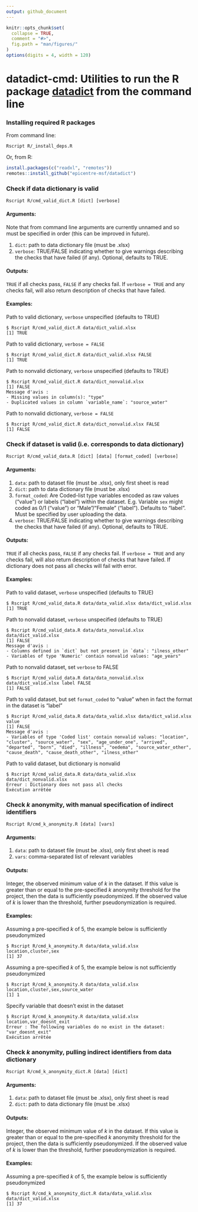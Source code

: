 ```yaml
---
output: github_document
---
```


<!-- README.md is generated from README.Rmd. Please edit that file -->

```r
knitr::opts_chunk$set(
  collapse = TRUE,
  comment = "#>",
  fig.path = "man/figures/"
)
options(digits = 4, width = 120)
```

# datadict-cmd: Utilities to run the R package [datadict](https://github.com/epicentre-msf/datadict) from the command line

### Installing required R packages

From command line:
```
Rscript R/_install_deps.R
```

Or, from R:
```r
install.packages(c("readxl", "remotes"))
remotes::install_github("epicentre-msf/datadict")
```


### Check if data dictionary is valid

```
Rscript R/cmd_valid_dict.R [dict] [verbose]
```

#### Arguments:

Note that from command line arguments are currently unnamed and so must be specified in order (this can be improved in future).

1. `dict`: path to data dictionary file (must be .xlsx)
2. `verbose`: TRUE/FALSE indicating whether to give warnings describing the checks that have failed (if any). Optional, defaults to TRUE.

#### Outputs:

`TRUE` if all checks pass, `FALSE` if any checks fail. If `verbose = TRUE` and any checks fail, will also return description of checks that have failed.

#### Examples:

Path to valid dictionary, `verbose` unspecified (defaults to TRUE)
```
$ Rscript R/cmd_valid_dict.R data/dict_valid.xlsx
[1] TRUE
```

Path to valid dictionary, `verbose = FALSE`
```
$ Rscript R/cmd_valid_dict.R data/dict_valid.xlsx FALSE
[1] TRUE
```

Path to nonvalid dictionary, `verbose` unspecified (defaults to TRUE)
```
$ Rscript R/cmd_valid_dict.R data/dict_nonvalid.xlsx
[1] FALSE
Message d'avis :
- Missing values in column(s): "type"
- Duplicated values in column `variable_name`: "source_water" 
```

Path to nonvalid dictionary, `verbose = FALSE`
```
$ Rscript R/cmd_valid_dict.R data/dict_nonvalid.xlsx FALSE
[1] FALSE
```


### Check if dataset is valid (i.e. corresponds to data dictionary)

```
Rscript R/cmd_valid_data.R [dict] [data] [format_coded] [verbose]
```

#### Arguments:

1. `data`: path to dataset file (must be .xlsx), only first sheet is read
2. `dict`: path to data dictionary file (must be .xlsx)
3. `format_coded`: Are Coded-list type variables encoded as raw values ("value") or labels ("label") within the dataset. E.g. Variable `sex` might coded as 0/1 ("value") or "Male"/"Female" ("label"). Defaults to "label". Must be specified by user uploading the data.
4. `verbose`: TRUE/FALSE indicating whether to give warnings describing the checks that have failed (if any). Optional, defaults to TRUE.

#### Outputs:

`TRUE` if all checks pass, `FALSE` if any checks fail. If `verbose = TRUE` and any checks fail, will also return description of checks that have failed. If dictionary does not pass all checks will fail with error.

#### Examples:

Path to valid dataset, `verbose` unspecified (defaults to TRUE)
```
$ Rscript R/cmd_valid_data.R data/data_valid.xlsx data/dict_valid.xlsx
[1] TRUE
```

Path to nonvalid dataset, `verbose` unspecified (defaults to TRUE)
```
$ Rscript R/cmd_valid_data.R data/data_nonvalid.xlsx data/dict_valid.xlsx
[1] FALSE
Message d'avis :
- Columns defined in `dict` but not present in `data`: "ilness_other"
- Variables of type 'Numeric' contain nonvalid values: "age_years" 
```

Path to nonvalid dataset, set `verbose` to FALSE
```
$ Rscript R/cmd_valid_data.R data/data_nonvalid.xlsx data/dict_valid.xlsx label FALSE
[1] FALSE
```

Path to valid dataset, but set `format_coded` to "value" when in fact the format in the dataset is "label"
```
$ Rscript R/cmd_valid_data.R data/data_valid.xlsx data/dict_valid.xlsx value
[1] FALSE
Message d'avis :
- Variables of type 'Coded list' contain nonvalid values: "location", "cluster", "source_water", "sex", "age_under_one", "arrived", "departed", "born", "died", "illness", "oedema", "source_water_other", "cause_death", "cause_death_other", "ilness_other" 
```

Path to valid dataset, but dictionary is nonvalid
```
$ Rscript R/cmd_valid_data.R data/data_valid.xlsx data/dict_nonvalid.xlsx
Erreur : Dictionary does not pass all checks
Exécution arrêtée
```


### Check *k* anonymity, with manual specification of indirect identifiers

```
Rscript R/cmd_k_anonymity.R [data] [vars]
```

#### Arguments:

1. `data`: path to dataset file (must be .xlsx), only first sheet is read
2. `vars`: comma-separated list of relevant variables

#### Outputs:

Integer, the observed minimum value of *k* in the dataset. If this value is
greater than or equal to the pre-specified *k* anonymity threshold for the
project, then the data is sufficiently pseudonymized. If the observed value of
*k* is lower than the threshold, further pseudonymization is required.

#### Examples:

Assuming a pre-specified *k* of 5, the example below is sufficiently pseudonymized
```
$ Rscript R/cmd_k_anonymity.R data/data_valid.xlsx location,cluster,sex
[1] 37
```

Assuming a pre-specified *k* of 5, the example below is not sufficiently pseudonymized
```
$ Rscript R/cmd_k_anonymity.R data/data_valid.xlsx location,cluster,sex,source_water
[1] 1
```

Specify variable that doesn't exist in the dataset
```
$ Rscript R/cmd_k_anonymity.R data/data_valid.xlsx location,var_doesnt_exit
Erreur : The following variables do no exist in the dataset: "var_doesnt_exit"
Exécution arrêtée
```


### Check *k* anonymity, pulling indirect identifiers from data dictionary

```
Rscript R/cmd_k_anonymity_dict.R [data] [dict]
```

#### Arguments:

1. `data`: path to dataset file (must be .xlsx), only first sheet is read
2. `dict`: path to data dictionary file (must be .xlsx)

#### Outputs:

Integer, the observed minimum value of *k* in the dataset. If this value is
greater than or equal to the pre-specified *k* anonymity threshold for the
project, then the data is sufficiently pseudonymized. If the observed value of
*k* is lower than the threshold, further pseudonymization is required.

#### Examples:

Assuming a pre-specified *k* of 5, the example below is sufficiently pseudonymized
```
$ Rscript R/cmd_k_anonymity_dict.R data/data_valid.xlsx data/dict_valid.xlsx
[1] 37
```
